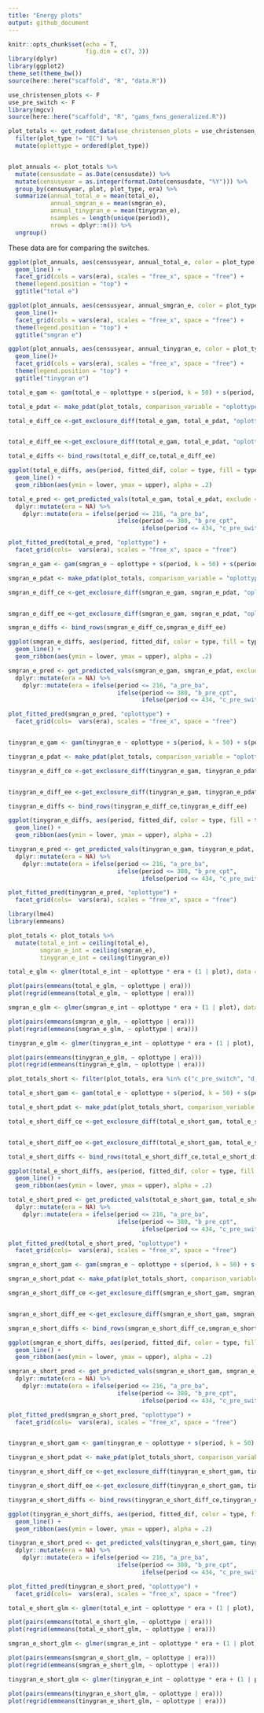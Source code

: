 ```yaml
---
title: "Energy plots"
output: github_document
---
```


```r
knitr::opts_chunk$set(echo = T,
                      fig.dim = c(7, 3))
library(dplyr)
library(ggplot2)
theme_set(theme_bw())
source(here::here("scaffold", "R", "data.R"))
```

```r

use_christensen_plots <- F
use_pre_switch <- F
library(mgcv)
source(here::here("scaffold", "R", "gams_fxns_generalized.R"))

plot_totals <- get_rodent_data(use_christensen_plots = use_christensen_plots, return_plot = T, use_pre_switch = use_pre_switch) %>%
  filter(plot_type != "EC") %>%
  mutate(oplottype = ordered(plot_type))


plot_annuals <- plot_totals %>%
  mutate(censusdate = as.Date(censusdate)) %>%
  mutate(censusyear = as.integer(format.Date(censusdate, "%Y"))) %>%
  group_by(censusyear, plot, plot_type, era) %>%
  summarize(annual_total_e = mean(total_e),
            annual_smgran_e = mean(smgran_e),
            annual_tinygran_e = mean(tinygran_e),
            nsamples = length(unique(period)),
            nrows = dplyr::n()) %>%
  ungroup() 
```

These data are for comparing the switches.


```r

ggplot(plot_annuals, aes(censusyear, annual_total_e, color = plot_type, group = plot)) +
  geom_line() +
  facet_grid(cols = vars(era), scales = "free_x", space = "free") +
  theme(legend.position = "top") +
  ggtitle("total e")

ggplot(plot_annuals, aes(censusyear, annual_smgran_e, color = plot_type, group = plot)) +
  geom_line()+
  facet_grid(cols = vars(era), scales = "free_x", space = "free") +
  theme(legend.position = "top") +
  ggtitle("smgran e")

ggplot(plot_annuals, aes(censusyear, annual_tinygran_e, color = plot_type, group = plot)) +
  geom_line()+
  facet_grid(cols = vars(era), scales = "free_x", space = "free") +
  theme(legend.position = "top") +
  ggtitle("tinygran e")

```

```r

total_e_gam <- gam(total_e ~ oplottype + s(period, k = 50) + s(period, by = oplottype, k = 50) + s(plot, bs = "re"), data = plot_totals, family = "tw")

total_e_pdat <- make_pdat(plot_totals, comparison_variable = "oplottype")

total_e_diff_ce <-get_exclosure_diff(total_e_gam, total_e_pdat, "oplottype", exclude = "s(plot)", rod_type = "CE", reference_level = 1, comparison_level = 2)


total_e_diff_ee <-get_exclosure_diff(total_e_gam, total_e_pdat, "oplottype", exclude = "s(plot)", rod_type = "EE", reference_level = 1, comparison_level = 3)

total_e_diffs <- bind_rows(total_e_diff_ce,total_e_diff_ee)

ggplot(total_e_diffs, aes(period, fitted_dif, color = type, fill = type)) +
  geom_line() +
  geom_ribbon(aes(ymin = lower, ymax = upper), alpha = .2)

total_e_pred <- get_predicted_vals(total_e_gam, total_e_pdat, exclude = "s(plot)")%>% 
  dplyr::mutate(era = NA) %>%
    dplyr::mutate(era = ifelse(period <= 216, "a_pre_ba",
                               ifelse(period <= 380, "b_pre_cpt",
                                      ifelse(period <= 434, "c_pre_switch", "d_post-switch")))) 

plot_fitted_pred(total_e_pred, "oplottype") +
  facet_grid(cols=  vars(era), scales = "free_x", space = "free")


```

```r

smgran_e_gam <- gam(smgran_e ~ oplottype + s(period, k = 50) + s(period, by = oplottype, k = 50) + s(plot, bs = "re"), data = plot_totals, family = "tw")

smgran_e_pdat <- make_pdat(plot_totals, comparison_variable = "oplottype")

smgran_e_diff_ce <-get_exclosure_diff(smgran_e_gam, smgran_e_pdat, "oplottype", exclude = "s(plot)", rod_type = "CE", reference_level = 1, comparison_level = 2)


smgran_e_diff_ee <-get_exclosure_diff(smgran_e_gam, smgran_e_pdat, "oplottype", exclude = "s(plot)", rod_type = "EE", reference_level = 1, comparison_level = 3)

smgran_e_diffs <- bind_rows(smgran_e_diff_ce,smgran_e_diff_ee)

ggplot(smgran_e_diffs, aes(period, fitted_dif, color = type, fill = type)) +
  geom_line() +
  geom_ribbon(aes(ymin = lower, ymax = upper), alpha = .2)

smgran_e_pred <- get_predicted_vals(smgran_e_gam, smgran_e_pdat, exclude = "s(plot)")%>% 
  dplyr::mutate(era = NA) %>%
    dplyr::mutate(era = ifelse(period <= 216, "a_pre_ba",
                               ifelse(period <= 380, "b_pre_cpt",
                                      ifelse(period <= 434, "c_pre_switch", "d_post-switch")))) 

plot_fitted_pred(smgran_e_pred, "oplottype") +
  facet_grid(cols=  vars(era), scales = "free_x", space = "free")



```


```r

tinygran_e_gam <- gam(tinygran_e ~ oplottype + s(period, k = 50) + s(period, by = oplottype, k = 50) + s(plot, bs = "re"), data = plot_totals, family = "tw")

tinygran_e_pdat <- make_pdat(plot_totals, comparison_variable = "oplottype")

tinygran_e_diff_ce <-get_exclosure_diff(tinygran_e_gam, tinygran_e_pdat, "oplottype", exclude = "s(plot)", rod_type = "CE", reference_level = 1, comparison_level = 2)


tinygran_e_diff_ee <-get_exclosure_diff(tinygran_e_gam, tinygran_e_pdat, "oplottype", exclude = "s(plot)", rod_type = "EE", reference_level = 1, comparison_level = 3)

tinygran_e_diffs <- bind_rows(tinygran_e_diff_ce,tinygran_e_diff_ee)

ggplot(tinygran_e_diffs, aes(period, fitted_dif, color = type, fill = type)) +
  geom_line() +
  geom_ribbon(aes(ymin = lower, ymax = upper), alpha = .2)

tinygran_e_pred <- get_predicted_vals(tinygran_e_gam, tinygran_e_pdat, exclude = "s(plot)")%>% 
  dplyr::mutate(era = NA) %>%
    dplyr::mutate(era = ifelse(period <= 216, "a_pre_ba",
                               ifelse(period <= 380, "b_pre_cpt",
                                      ifelse(period <= 434, "c_pre_switch", "d_post-switch")))) 

plot_fitted_pred(tinygran_e_pred, "oplottype") +
  facet_grid(cols=  vars(era), scales = "free_x", space = "free")


```

```r

library(lme4) 
library(emmeans)

plot_totals <- plot_totals %>%
  mutate(total_e_int = ceiling(total_e),
         smgran_e_int = ceiling(smgran_e),
         tinygran_e_int = ceiling(tinygran_e))
```

```r
total_e_glm <- glmer(total_e_int ~ oplottype * era + (1 | plot), data = plot_totals, family = poisson)

plot(pairs(emmeans(total_e_glm, ~ oplottype | era)))
plot(regrid(emmeans(total_e_glm, ~ oplottype | era)))


```


```r
smgran_e_glm <- glmer(smgran_e_int ~ oplottype * era + (1 | plot), data = plot_totals, family = poisson)

plot(pairs(emmeans(smgran_e_glm, ~ oplottype | era)))
plot(regrid(emmeans(smgran_e_glm, ~ oplottype | era)))


```


```r
tinygran_e_glm <- glmer(tinygran_e_int ~ oplottype * era + (1 | plot), data = plot_totals, family = poisson)

plot(pairs(emmeans(tinygran_e_glm, ~ oplottype | era)))
plot(regrid(emmeans(tinygran_e_glm, ~ oplottype | era)))


```



```r
plot_totals_short <- filter(plot_totals, era %in% c("c_pre_switch", "d_post-switch"))
```


```r

total_e_short_gam <- gam(total_e ~ oplottype + s(period, k = 50) + s(period, by = oplottype, k = 50) + s(plot, bs = "re"), data = plot_totals_short, family = "tw")

total_e_short_pdat <- make_pdat(plot_totals_short, comparison_variable = "oplottype")

total_e_short_diff_ce <-get_exclosure_diff(total_e_short_gam, total_e_short_pdat, "oplottype", exclude = "s(plot)", rod_type = "CE", reference_level = 1, comparison_level = 2)


total_e_short_diff_ee <-get_exclosure_diff(total_e_short_gam, total_e_short_pdat, "oplottype", exclude = "s(plot)", rod_type = "EE", reference_level = 1, comparison_level = 3)

total_e_short_diffs <- bind_rows(total_e_short_diff_ce,total_e_short_diff_ee)

ggplot(total_e_short_diffs, aes(period, fitted_dif, color = type, fill = type)) +
  geom_line() +
  geom_ribbon(aes(ymin = lower, ymax = upper), alpha = .2)

total_e_short_pred <- get_predicted_vals(total_e_short_gam, total_e_short_pdat, exclude = "s(plot)")%>% 
  dplyr::mutate(era = NA) %>%
    dplyr::mutate(era = ifelse(period <= 216, "a_pre_ba",
                               ifelse(period <= 380, "b_pre_cpt",
                                      ifelse(period <= 434, "c_pre_switch", "d_post-switch")))) 

plot_fitted_pred(total_e_short_pred, "oplottype") +
  facet_grid(cols=  vars(era), scales = "free_x", space = "free")


```

```r

smgran_e_short_gam <- gam(smgran_e ~ oplottype + s(period, k = 50) + s(period, by = oplottype, k = 50) + s(plot, bs = "re"), data = plot_totals_short, family = "tw")

smgran_e_short_pdat <- make_pdat(plot_totals_short, comparison_variable = "oplottype")

smgran_e_short_diff_ce <-get_exclosure_diff(smgran_e_short_gam, smgran_e_short_pdat, "oplottype", exclude = "s(plot)", rod_type = "CE", reference_level = 1, comparison_level = 2)


smgran_e_short_diff_ee <-get_exclosure_diff(smgran_e_short_gam, smgran_e_short_pdat, "oplottype", exclude = "s(plot)", rod_type = "EE", reference_level = 1, comparison_level = 3)

smgran_e_short_diffs <- bind_rows(smgran_e_short_diff_ce,smgran_e_short_diff_ee)

ggplot(smgran_e_short_diffs, aes(period, fitted_dif, color = type, fill = type)) +
  geom_line() +
  geom_ribbon(aes(ymin = lower, ymax = upper), alpha = .2)

smgran_e_short_pred <- get_predicted_vals(smgran_e_short_gam, smgran_e_short_pdat, exclude = "s(plot)")%>% 
  dplyr::mutate(era = NA) %>%
    dplyr::mutate(era = ifelse(period <= 216, "a_pre_ba",
                               ifelse(period <= 380, "b_pre_cpt",
                                      ifelse(period <= 434, "c_pre_switch", "d_post-switch")))) 

plot_fitted_pred(smgran_e_short_pred, "oplottype") +
  facet_grid(cols=  vars(era), scales = "free_x", space = "free")



```


```r

tinygran_e_short_gam <- gam(tinygran_e ~ oplottype + s(period, k = 50) + s(period, by = oplottype, k = 50) + s(plot, bs = "re"), data = plot_totals_short, family = "tw")

tinygran_e_short_pdat <- make_pdat(plot_totals_short, comparison_variable = "oplottype")

tinygran_e_short_diff_ce <-get_exclosure_diff(tinygran_e_short_gam, tinygran_e_short_pdat, "oplottype", exclude = "s(plot)", rod_type = "CE", reference_level = 1, comparison_level = 2)

tinygran_e_short_diff_ee <-get_exclosure_diff(tinygran_e_short_gam, tinygran_e_short_pdat, "oplottype", exclude = "s(plot)", rod_type = "EE", reference_level = 1, comparison_level = 3)

tinygran_e_short_diffs <- bind_rows(tinygran_e_short_diff_ce,tinygran_e_short_diff_ee)

ggplot(tinygran_e_short_diffs, aes(period, fitted_dif, color = type, fill = type)) +
  geom_line() +
  geom_ribbon(aes(ymin = lower, ymax = upper), alpha = .2)

tinygran_e_short_pred <- get_predicted_vals(tinygran_e_short_gam, tinygran_e_short_pdat, exclude = "s(plot)")%>% 
  dplyr::mutate(era = NA) %>%
    dplyr::mutate(era = ifelse(period <= 216, "a_pre_ba",
                               ifelse(period <= 380, "b_pre_cpt",
                                      ifelse(period <= 434, "c_pre_switch", "d_post-switch")))) 

plot_fitted_pred(tinygran_e_short_pred, "oplottype") +
  facet_grid(cols=  vars(era), scales = "free_x", space = "free")


```

```r
total_e_short_glm <- glmer(total_e_int ~ oplottype * era + (1 | plot), data = plot_totals_short, family = poisson)

plot(pairs(emmeans(total_e_short_glm, ~ oplottype | era)))
plot(regrid(emmeans(total_e_short_glm, ~ oplottype | era)))


```


```r
smgran_e_short_glm <- glmer(smgran_e_int ~ oplottype * era + (1 | plot), data = plot_totals_short, family = poisson)

plot(pairs(emmeans(smgran_e_short_glm, ~ oplottype | era)))
plot(regrid(emmeans(smgran_e_short_glm, ~ oplottype | era)))


```


```r
tinygran_e_short_glm <- glmer(tinygran_e_int ~ oplottype * era + (1 | plot), data = plot_totals_short, family = poisson)

plot(pairs(emmeans(tinygran_e_short_glm, ~ oplottype | era)))
plot(regrid(emmeans(tinygran_e_short_glm, ~ oplottype | era)))


```
